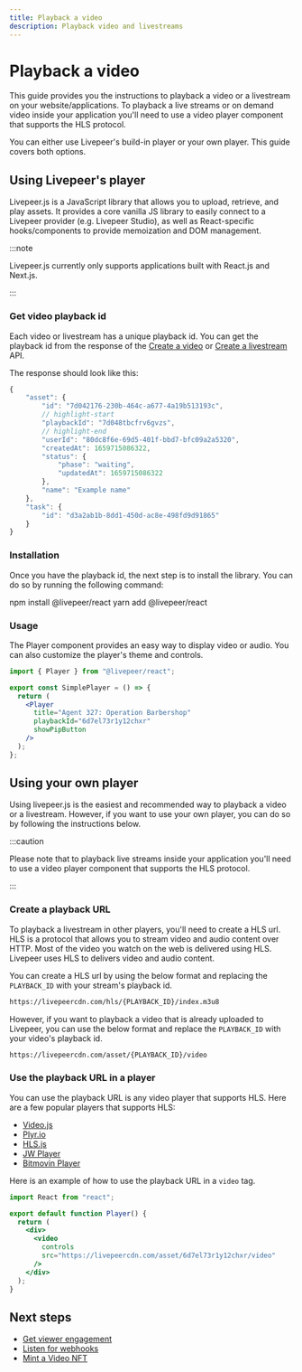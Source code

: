 ```yaml
---
title: Playback a video
description: Playback video and livestreams
---
```



# Playback a video

This guide provides you the instructions to playback a video or a livestream on
your website/applications. To playback a live streams or on demand video inside
your application you'll need to use a video player component that supports the
HLS protocol.

You can either use Livepeer's build-in player or your own player. This guide
covers both options.

## Using Livepeer's player

Livepeer.js is a JavaScript library that allows you to upload, retrieve, and
play assets. It provides a core vanilla JS library to easily connect to a
Livepeer provider (e.g. Livepeer Studio), as well as React-specific
hooks/components to provide memoization and DOM management.

:::note

Livepeer.js currently only supports applications built with React.js and
Next.js.

:::

### Get video playback id

Each video or livestream has a unique playback id. You can get the playback id
from the response of the [Create a video](/reference/api/create-asset-with-url)
or [Create a livestream](/reference/api/create-stream) API.

The response should look like this:

```js
{
    "asset": {
        "id": "7d042176-230b-464c-a677-4a19b513193c",
        // highlight-start
        "playbackId": "7d048tbcfrv6gvzs",
        // highlight-end
        "userId": "80dc8f6e-69d5-401f-bbd7-bfc09a2a5320",
        "createdAt": 1659715086322,
        "status": {
            "phase": "waiting",
            "updatedAt": 1659715086322
        },
        "name": "Example name"
    },
    "task": {
        "id": "d3a2ab1b-8dd1-450d-ac8e-498fd9d91865"
    }
}
```

### Installation

Once you have the playback id, the next step is to install the library. You can
do so by running the following command:

<Tabs>
  <TabItem value="npm" label="npm">
    <CodeBlock language="bash">npm install @livepeer/react</CodeBlock>
  </TabItem>
  <TabItem value="yarn" label="yarn">
    <CodeBlock language="bash">yarn add @livepeer/react</CodeBlock>
  </TabItem>
</Tabs>

### Usage

The Player component provides an easy way to display video or audio. You can
also customize the player's theme and controls.

```jsx
import { Player } from "@livepeer/react";

export const SimplePlayer = () => {
  return (
    <Player
      title="Agent 327: Operation Barbershop"
      playbackId="6d7el73r1y12chxr"
      showPipButton
    />
  );
};
```

<Player />

## Using your own player

Using livepeer.js is the easiest and recommended way to playback a video or a
livestream. However, if you want to use your own player, you can do so by
following the instructions below.

:::caution

Please note that to playback live streams inside your application you'll need to
use a video player component that supports the HLS protocol.

:::

### Create a playback URL

To playback a livestream in other players, you'll need to create a HLS url. HLS
is a protocol that allows you to stream video and audio content over HTTP. Most
of the video you watch on the web is delivered using HLS. Livepeer uses HLS to
delivers video and audio content.

You can create a HLS url by using the below format and replacing the
`PLAYBACK_ID` with your stream's playback id.

```txt
https://livepeercdn.com/hls/{PLAYBACK_ID}/index.m3u8
```

However, if you want to playback a video that is already uploaded to Livepeer,
you can use the below format and replace the `PLAYBACK_ID` with your video's
playback id.

```txt
https://livepeercdn.com/asset/{PLAYBACK_ID}/video
```

### Use the playback URL in a player

You can use the playback URL is any video player that supports HLS. Here are a
few popular players that supports HLS:

- [Video.js](https://videojs.com/)
- [Plyr.io](https://plyr.io/)
- [HLS.js](https://github.com/video-dev/hls.js)
- [JW Player](https://www.jwplayer.com/html5-video-player/)
- [Bitmovin Player](https://bitmovin.com/video-player/)

Here is an example of how to use the playback URL in a `video` tag.

```jsx
import React from "react";

export default function Player() {
  return (
    <div>
      <video
        controls
        src="https://livepeercdn.com/asset/6d7el73r1y12chxr/video"
      />
    </div>
  );
}
```

<HTMLPlayer />

## Next steps

- [Get viewer engagement](/docs/guides/viewer-engagement)
- [Listen for webhooks](/docs/guides/webhooks)
- [Mint a Video NFT](/docs/guides/mint-nft)
